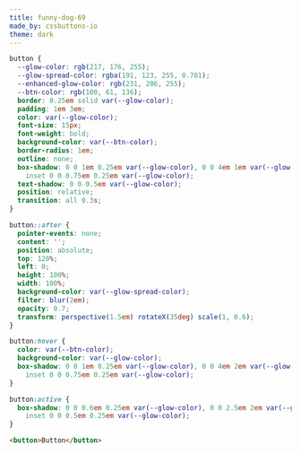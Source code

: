 ```yaml
---
title: funny-dog-69
made_by: cssbuttons-io
theme: dark
---
```


```css
button {
  --glow-color: rgb(217, 176, 255);
  --glow-spread-color: rgba(191, 123, 255, 0.781);
  --enhanced-glow-color: rgb(231, 206, 255);
  --btn-color: rgb(100, 61, 136);
  border: 0.25em solid var(--glow-color);
  padding: 1em 3em;
  color: var(--glow-color);
  font-size: 15px;
  font-weight: bold;
  background-color: var(--btn-color);
  border-radius: 1em;
  outline: none;
  box-shadow: 0 0 1em 0.25em var(--glow-color), 0 0 4em 1em var(--glow-spread-color),
    inset 0 0 0.75em 0.25em var(--glow-color);
  text-shadow: 0 0 0.5em var(--glow-color);
  position: relative;
  transition: all 0.3s;
}

button::after {
  pointer-events: none;
  content: '';
  position: absolute;
  top: 120%;
  left: 0;
  height: 100%;
  width: 100%;
  background-color: var(--glow-spread-color);
  filter: blur(2em);
  opacity: 0.7;
  transform: perspective(1.5em) rotateX(35deg) scale(1, 0.6);
}

button:hover {
  color: var(--btn-color);
  background-color: var(--glow-color);
  box-shadow: 0 0 1em 0.25em var(--glow-color), 0 0 4em 2em var(--glow-spread-color),
    inset 0 0 0.75em 0.25em var(--glow-color);
}

button:active {
  box-shadow: 0 0 0.6em 0.25em var(--glow-color), 0 0 2.5em 2em var(--glow-spread-color),
    inset 0 0 0.5em 0.25em var(--glow-color);
}
```

```html
<button>Button</button>
```
